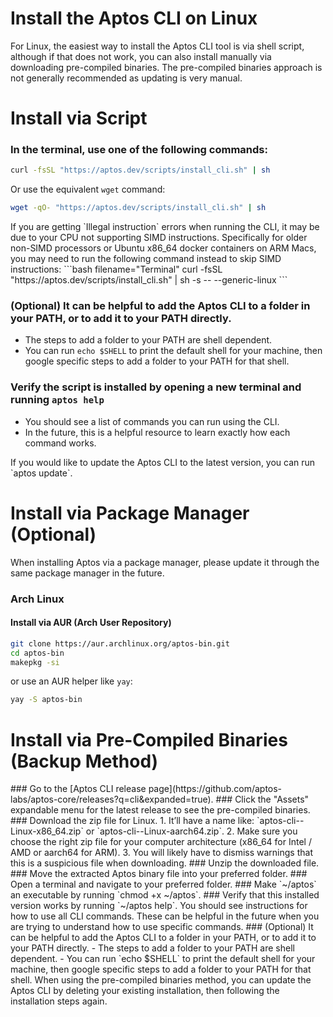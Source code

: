 
# Install the Aptos CLI on Linux

For Linux, the easiest way to install the Aptos CLI tool is via shell script, although if that does not work, you can also install manually via downloading pre-compiled binaries. The pre-compiled binaries approach is not generally recommended as updating is very manual.

# Install via Script

<Steps>

### In the terminal, use one of the following commands:

   ```bash filename="Terminal"
   curl -fsSL "https://aptos.dev/scripts/install_cli.sh" | sh
   ```

   Or use the equivalent `wget` command:

   ```bash filename="Terminal"
   wget -qO- "https://aptos.dev/scripts/install_cli.sh" | sh
   ```

   <Callout type="warning">
     If you are getting `Illegal instruction` errors when running the CLI, it may be due to your CPU not supporting SIMD instructions.
     Specifically for older non-SIMD processors or Ubuntu x86_64 docker containers on ARM Macs, you may need to run the following command instead to skip SIMD instructions:
     ```bash filename="Terminal"
       curl -fsSL "https://aptos.dev/scripts/install_cli.sh" | sh -s -- --generic-linux
     ```
   </Callout>

### (Optional) It can be helpful to add the Aptos CLI to a folder in your PATH, or to add it to your PATH directly.
   - The steps to add a folder to your PATH are shell dependent.
   - You can run `echo $SHELL` to print the default shell for your machine, then google specific steps to add a folder to your PATH for that shell.
### Verify the script is installed by opening a new terminal and running `aptos help`
   - You should see a list of commands you can run using the CLI.
   - In the future, this is a helpful resource to learn exactly how each command works.
</Steps>

<Callout type="info" emoji="ℹ️">
If you would like to update the Aptos CLI to the latest version, you can run `aptos update`.
</Callout>

# Install via Package Manager (Optional)

<Callout type="info">
When installing Aptos via a package manager, please update it through the same package manager in the future.
</Callout>

### Arch Linux
#### Install via AUR (Arch User Repository)
```bash filename="Terminal"
git clone https://aur.archlinux.org/aptos-bin.git
cd aptos-bin
makepkg -si
```
or use an AUR helper like `yay`:
```bash filename="Terminal"
yay -S aptos-bin
```
# Install via Pre-Compiled Binaries (Backup Method)

<Steps>
### Go to the [Aptos CLI release page](https://github.com/aptos-labs/aptos-core/releases?q=cli&expanded=true).
### Click the "Assets" expandable menu for the latest release to see the pre-compiled binaries.
### Download the zip file for Linux.
   1. It’ll have a name like: `aptos-cli-<version>-Linux-x86_64.zip` or `aptos-cli-<version>-Linux-aarch64.zip`.
   2. Make sure you choose the right zip file for your computer architecture (x86_64 for Intel / AMD or aarch64 for ARM).
   3. You will likely have to dismiss warnings that this is a suspicious file when downloading.
### Unzip the downloaded file.
### Move the extracted Aptos binary file into your preferred folder.
### Open a terminal and navigate to your preferred folder.
### Make `~/aptos` an executable by running `chmod +x ~/aptos`.
### Verify that this installed version works by running `~/aptos help`.
   You should see instructions for how to use all CLI commands. These can be helpful in the future when you are trying to understand how to use specific commands.
### (Optional) It can be helpful to add the Aptos CLI to a folder in your PATH, or to add it to your PATH directly.
   - The steps to add a folder to your PATH are shell dependent.
   - You can run `echo $SHELL` to print the default shell for your machine, then google specific steps to add a folder to your PATH for that shell.

</Steps>

<Callout type="info" emoji="ℹ️">
When using the pre-compiled binaries method, you can update the Aptos CLI by deleting your existing installation, then following the installation steps again.
</Callout>
